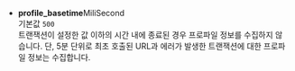* **profile_basetime**<span class='type'>MiliSecond</span><br/>
기본값 `500`<br/>트랜잭션이 설정한 값 이하의 시간 내에 종료된 경우 프로파일 정보를 수집하지 않습니다. 단, 5분 단위로 최초 호출된 URL과 에러가 발생한 트랜잭션에 대한 프로파일 정보는 수집합니다.